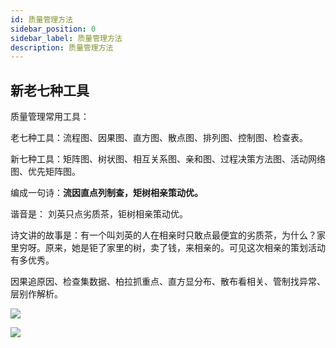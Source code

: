 ```yaml
---
id: 质量管理方法
sidebar_position: 0
sidebar_label: 质量管理方法
description: 质量管理方法
---
```

 
 ## 新老七种工具

 质量管理常用工具：

老七种工具：流程图、因果图、直方图、散点图、排列图、控制图、检查表。

新七种工具：矩阵图、树状图、相互关系图、亲和图、过程决策方法图、活动网络图、优先矩阵图。

编成一句诗：<B>流因直点列制查，矩树相亲策动优。</B>

谐音是：     刘英只点劣质茶，钜树相亲策动优。

诗文讲的故事是：有一个叫刘英的人在相亲时只敢点最便宜的劣质茶，为什么？家里穷呀。原来，她是钜了家里的树，卖了钱，来相亲的。可见这次相亲的策划活动有多优秀。


因果追原因、检查集数据、柏拉抓重点、直方显分布、散布看相关、管制找异常、层别作解析。

![](/images/QC老七种工具-1.png)


![](/images/QC七种工具-1.png)

